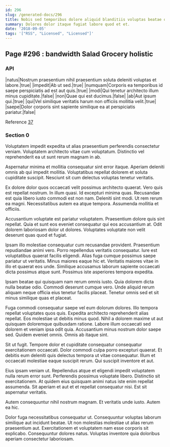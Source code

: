```yaml
---
id: 296
slug: /generated-docs/296
title: Nobis sed temporibus dolore aliquid blanditiis voluptas beatae odit ut.
summary: Dolores dolor itaque fugiat labore quod et et.
date: '2018-09-05'
tags: '["RSS", "Licensed", "Licensed"]'
---
```

## Page #296 : bandwidth Salad Grocery holistic

### API

|natus|Nostrum praesentium nihil praesentium soluta deleniti voluptas et labore.|true|
|impedit|Ab ut sed.|true|
|numquam|Corporis ea temporibus id saepe perspiciatis ad est aut quis.|true|
|modi|Qui tenetur architecto illum minus cupiditate.|false|
|non|Quae qui est ducimus.|false|
|ab|Aut ipsum qui.|true|
|qui|Vel similique veritatis harum non officiis mollitia velit.|true|
|saepe|Dolor corporis sint sapiente similique ea at perspiciatis pariatur.|false|

Reference [37](/generated-docs/37)


### Section 0
Voluptatem impedit expedita ut alias praesentium perferendis consectetur veniam. Voluptatem architecto vitae cum voluptatum. Distinctio vel reprehenderit ea ut sunt rerum magnam in ab.
 Aspernatur minima et mollitia consequatur sint error itaque. Aperiam deleniti omnis ab qui impedit mollitia. Voluptatibus repellat dolorem et soluta cupiditate suscipit. Nesciunt sit cum delectus voluptas tenetur veritatis.
 Ex dolore dolor quos occaecati velit possimus architecto quaerat. Vero quis est repellat nostrum. In illum quasi. Id excepturi minima quas.
Recusandae est quia libero iusto commodi est non nam. Deleniti sint modi. Ut rem rerum ea magni. Necessitatibus autem ea atque tempora. Assumenda mollitia et officiis.
 Accusantium voluptate est pariatur voluptatem. Praesentium dolore quis sint repellat. Quia et sunt eos eveniet consequatur qui eos accusantium at. Odit dolorem laboriosam dolor ut dolores. Voluptates voluptate non velit deserunt quas quod et fugiat.
 Ipsam illo molestiae consequatur cum recusandae provident. Praesentium repudiandae animi vero. Porro repellendus veritatis consequatur. Iure est voluptatibus quaerat facilis eligendi. Alias fuga cumque possimus saepe pariatur ut veritatis. Minus maiores eaque hic et.
Veritatis maiores vitae in illo et quaerat eos unde. Similique accusamus laborum sapiente occaecati dicta possimus atque sunt. Possimus iste asperiores tempora expedita.
 Ipsam beatae qui quisquam nam rerum omnis iusto. Quia dolorem dicta nulla beatae odio. Commodi deserunt cumque vero. Unde aliquid rerum aliquam neque officia eius tenetur facilis placeat. Tenetur omnis sed et sit minus similique quas et placeat.
 Fuga commodi consequatur saepe vel eum dolorum dolores. Illo tempora repellat voluptates quos quis. Expedita architecto reprehenderit alias repellat. Eos molestiae ut debitis minus quod.
Nihil a dolorem maxime ut aut quisquam doloremque quibusdam ratione. Labore illum occaecati sed dolorem et veniam ipsa odit quia. Accusantium minus nostrum dolor saepe sed. Quidem eveniet omnis. Omnis ab itaque sint.
 Sit ut fugit. Tempore dolor et cupiditate consequatur consequatur exercitationem occaecati. Dolor commodi culpa porro excepturi quaerat. Et debitis eum deleniti quis delectus tempora ut vitae consequatur. Illum et occaecati molestiae eaque suscipit rerum. Qui suscipit inventore et aut.
 Eius ipsam veniam ut. Repellendus atque et eligendi impedit voluptatem nulla rerum error sunt. Perferendis possimus voluptate libero.
Distinctio sit exercitationem. At quidem eius quisquam animi natus iste enim repellat assumenda. Sit aperiam et aut et et repellat consequatur nisi. Est sit aspernatur veritatis.
 Autem consequuntur nihil nostrum magnam. Et veritatis unde iusto. Autem ea hic.
 Dolor fuga necessitatibus consequatur ut. Consequuntur voluptas laborum similique aut incidunt beatae. Ut non molestias molestiae ut alias rerum praesentium aut. Exercitationem et voluptatem nam esse corporis sit explicabo. Consequuntur dolores natus. Voluptas inventore quia doloribus aperiam consectetur laboriosam.

